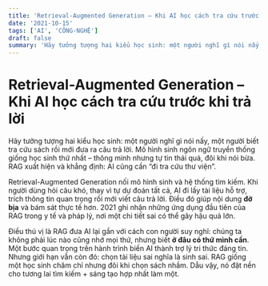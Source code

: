 ```yaml
---
title: 'Retrieval-Augmented Generation – Khi AI học cách tra cứu trước khi trả lời'
date: '2021-10-15'
tags: ['AI', 'CÔNG-NGHỆ']
draft: false
summary: 'Hãy tưởng tượng hai kiểu học sinh: một người nghĩ gì nói nấy, một người biết tra cứu sách rồi mới đư'
---
```


# Retrieval-Augmented Generation – Khi AI học cách tra cứu trước khi trả lời

Hãy tưởng tượng hai kiểu học sinh: một người nghĩ gì nói nấy, một người biết tra cứu sách rồi mới đưa ra câu trả lời. Mô hình sinh ngôn ngữ truyền thống giống học sinh thứ nhất – thông minh nhưng tự tin thái quá, đôi khi nói bừa. RAG xuất hiện và khẳng định: AI cũng cần “đi tra cứu thư viện”.

Retrieval-Augmented Generation nối mô hình sinh và hệ thống tìm kiếm. Khi người dùng hỏi câu khó, thay vì tự dự đoán tất cả, AI đi lấy tài liệu hỗ trợ, trích thông tin quan trọng rồi mới viết câu trả lời. Điều đó giúp nội dung **đỡ bịa** và bám sát thực tế hơn. 2021 ghi nhận những ứng dụng đầu tiên của RAG trong y tế và pháp lý, nơi một chi tiết sai có thể gây hậu quả lớn.

Điều thú vị là RAG đưa AI lại gần với cách con người suy nghĩ: chúng ta không phải lúc nào cũng nhớ mọi thứ, nhưng biết **ở đâu có thứ mình cần**. Một bước quan trọng trên hành trình biến AI thành trợ lý tri thức đáng tin. Nhưng giới hạn vẫn còn đó: chọn tài liệu sai nghĩa là sinh sai. RAG giống một học sinh chăm chỉ nhưng đôi khi chọn sách nhầm. Dẫu vậy, nó đặt nền cho tương lai tìm kiếm + sáng tạo hợp nhất làm một.